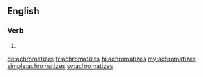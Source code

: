 ==English==

===Verb===
{{head|en|verb form}}

# {{en-third-person singular of|achromatize}}

[[de:achromatizes]]
[[fr:achromatizes]]
[[hi:achromatizes]]
[[my:achromatizes]]
[[simple:achromatizes]]
[[sv:achromatizes]]